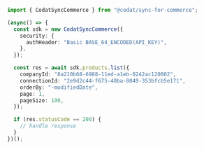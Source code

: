 ```typescript List.ts
import { CodatSyncCommerce } from "@codat/sync-for-commerce";

(async() => {
  const sdk = new CodatSyncCommerce({
    security: {
      authHeader: "Basic BASE_64_ENCODED(API_KEY)",
    },
  });

  const res = await sdk.products.list({
    companyId: "8a210b68-6988-11ed-a1eb-0242ac120002",
    connectionId: "2e9d2c44-f675-40ba-8049-353bfcb5e171",
    orderBy: "-modifiedDate",
    page: 1,
    pageSize: 100,
  });

  if (res.statusCode == 200) {
    // handle response
  }
})();
```
